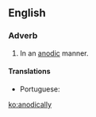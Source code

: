==English==

===Adverb===
{{en-adv}}

# In an [[anodic]] manner.

====Translations====
{{trans-top|in an anodic manner}}
* Portuguese: {{t|pt|anodicamente}}
{{trans-mid}}
{{trans-bottom}}

[[ko:anodically]]